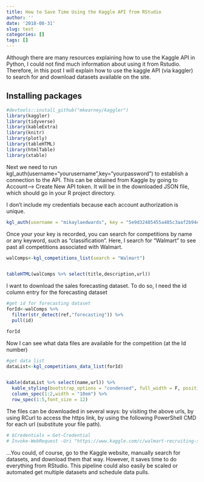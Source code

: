 ```yaml
---
title: How to Save Time Using the Kaggle API from RStudio
author: ''
date: '2018-08-31'
slug: test
categories: []
tags: []
---
```

Although there are many resources explaining how to use the Kaggle API in Python, I could not find much information about using it from Rstudio. Therefore, in this post I will explain how to use the kaggle API (via kaggler) to search for and download datasets available on the site.


## Installing packages

```r
#devtools::install_github("mkearney/kaggler")
library(kaggler)
library(tidyverse)
library(kableExtra)
library(knitr)
library(plotly)
library(tableHTML)
library(htmlTable)
library(xtable)
```

Next we need to run kgl_auth(username="yourusername",key="yourpassword") to establish a connection to the API. This can be obtained from Kaggle by going to Account--> Create New API token. It will be in the downloaded JSON file, which should go in your R project directory.

I don't include my credentials because each account authorization is unique. 
```r
kgl_auth(username = "mikaylaedwards", key = "5e9d32485455a485c3aaf2b94eee33a0")
```

Once your your key is recorded, you can search for competitions by name or any keyword, such as "classification".
Here, I search for "Walmart" to see past all competitions associated with Walmart.
```r
walComps<-kgl_competitions_list(search = "Walmart")


tableHTML(walComps %>% select(title,description,url))
```
I want to download the sales forecasting dataset. To do so, I need the id column entry for the forecasting dataset
```r
#get id for forecasting dataset
forId<-walComps %>% 
  filter(str_detect(ref,"forecasting")) %>% 
  pull(id)

forId

```

Now I can see what data files are available for the competition (at the Id number)
```r
#get data list
dataList<-kgl_competitions_data_list(forId)


kable(dataList %>% select(name,url)) %>%
  kable_styling(bootstrap_options = "condensed", full_width = F, position = "float_right") %>% 
  column_spec(1:2,width = "10em") %>% 
  row_spec(1:5,font_size = 12)

```

The files can be downloaded in several ways: by visiting the above urls, by using RCurl to access the https link, by using the following PowerShell CMD for each url (substitute your file path).
```r
# $Credentials = Get-Credential
# Invoke-WebRequest -Uri "https://www.kaggle.com/c/walmart-recruiting-store-sales-forecasting/download/features.csv.zip" -OutFile "C:/Users/username/R projects/projectname/features.csv" -Credential $Credentials
```

...You could, of course, go to the Kaggle website, manually search for datasets, and download them that way. However, it saves time to do everything from RStudio. This pipeline could also easily be scaled or automated get multiple datasets and schedule data pulls. 







